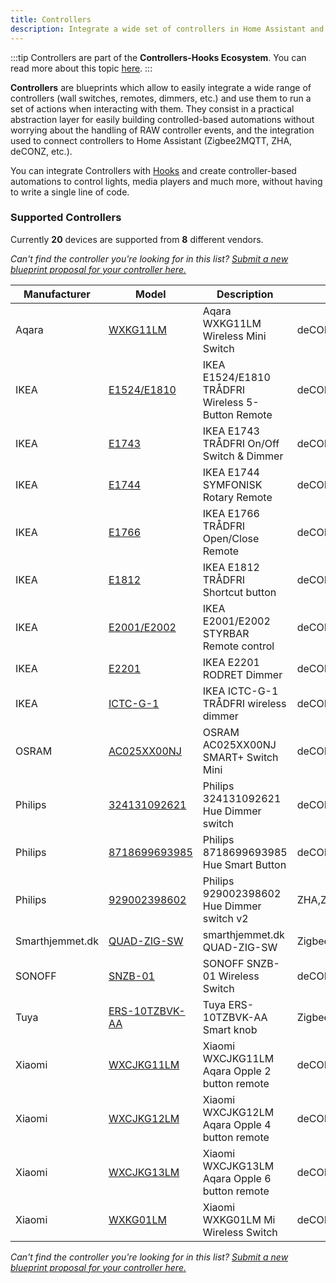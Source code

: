 ```yaml
---
title: Controllers
description: Integrate a wide set of controllers in Home Assistant and provide an easy to use interface to run custom actions on a controller event.
---
```


:::tip
Controllers are part of the **Controllers-Hooks Ecosystem**. You can read more about this topic [here](/docs/controllers-hooks-ecosystem).
:::


**Controllers** are blueprints which allow to easily integrate a wide range of controllers (wall switches, remotes, dimmers, etc.) and use them to run a set of actions when interacting with them. They consist in a practical abstraction layer for easily building controlled-based automations without worrying about the handling of RAW controller events, and the integration used to connect controllers to Home Assistant (Zigbee2MQTT, ZHA, deCONZ, etc.).

You can integrate Controllers with [Hooks](hooks) and create controller-based automations to control lights, media players and much more, without having to write a single line of code.

### Supported Controllers

Currently **20** devices are supported from **8** different vendors.

_Can't find the controller you're looking for in this list? [Submit a new blueprint proposal for your controller here.](https://github.com/yarafie/awesome-ha-blueprints/issues/new?assignees=&labels=blueprint%2Cnew%2Ccontroller&template=new-controller-support.md&title=New+Controller+-+)_

| Manufacturer    | Model                                                                   | Description                                       | Integrations           | Picture                                                                                         |
| --------------- | ----------------------------------------------------------------------- | ------------------------------------------------- | ---------------------- | ----------------------------------------------------------------------------------------------- |
| Aqara           | [WXKG11LM](/docs/blueprints/controllers/xiaomi_wxkg11lm)                | Aqara WXKG11LM Wireless Mini Switch               | deCONZ,ZHA,Zigbee2MQTT | <Image>![xiaomi_wxkg11lm](/img/controllers/xiaomi_wxkg11lm.png)</Image>                         |
| IKEA            | [E1524/E1810](/docs/blueprints/controllers/ikea_e1524_e1810)            | IKEA E1524/E1810 TRÅDFRI Wireless 5-Button Remote | deCONZ,ZHA,Zigbee2MQTT | <Image>![ikea_e1524_e1810](/img/controllers/ikea_e1524_e1810.png)</Image>                       |
| IKEA            | [E1743](/docs/blueprints/controllers/ikea_e1743)                        | IKEA E1743 TRÅDFRI On/Off Switch & Dimmer         | deCONZ,ZHA,Zigbee2MQTT | <Image>![ikea_e1743](/img/controllers/ikea_e1743.png)</Image>                                   |
| IKEA            | [E1744](/docs/blueprints/controllers/ikea_e1744)                        | IKEA E1744 SYMFONISK Rotary Remote                | deCONZ,ZHA,Zigbee2MQTT | <Image>![ikea_e1744](/img/controllers/ikea_e1744.png)</Image>                                   |
| IKEA            | [E1766](/docs/blueprints/controllers/ikea_e1766)                        | IKEA E1766 TRÅDFRI Open/Close Remote              | deCONZ,ZHA,Zigbee2MQTT | <Image>![ikea_e1766](/img/controllers/ikea_e1766.png)</Image>                                   |
| IKEA            | [E1812](/docs/blueprints/controllers/ikea_e1812)                        | IKEA E1812 TRÅDFRI Shortcut button                | deCONZ,ZHA,Zigbee2MQTT | <Image>![ikea_e1812](/img/controllers/ikea_e1812.png)</Image>                                   |
| IKEA            | [E2001/E2002](/docs/blueprints/controllers/ikea_e2001_e2002)            | IKEA E2001/E2002 STYRBAR Remote control           | deCONZ,ZHA,Zigbee2MQTT | <Image>![ikea_e2001_e2002](/img/controllers/ikea_e2001_e2002.png)</Image>                       |
| IKEA            | [E2201](/docs/blueprints/controllers/ikea_e2201)                        | IKEA E2201 RODRET Dimmer                          | deCONZ,ZHA,Zigbee2MQTT | <Image>![ikea_e2201](/img/controllers/ikea_e2201.png)</Image>                                   |
| IKEA            | [ICTC-G-1](/docs/blueprints/controllers/ikea_ictc_g_1)                  | IKEA ICTC-G-1 TRÅDFRI wireless dimmer             | deCONZ,ZHA,Zigbee2MQTT | <Image>![ikea_ictc_g_1](/img/controllers/ikea_ictc_g_1.png)</Image>                             |
| OSRAM           | [AC025XX00NJ](/docs/blueprints/controllers/osram_ac025xx00nj)           | OSRAM AC025XX00NJ SMART+ Switch Mini              | deCONZ,ZHA,Zigbee2MQTT | <Image>![osram_ac025xx00nj](/img/controllers/osram_ac025xx00nj.png)</Image>                     |
| Philips         | [324131092621](/docs/blueprints/controllers/philips_324131092621)       | Philips 324131092621 Hue Dimmer switch            | deCONZ,ZHA,Zigbee2MQTT | <Image>![philips_324131092621](/img/controllers/philips_324131092621.png)</Image>               |
| Philips         | [8718699693985](/docs/blueprints/controllers/philips_8718699693985)     | Philips 8718699693985 Hue Smart Button            | deCONZ,ZHA,Zigbee2MQTT | <Image>![philips_8718699693985](/img/controllers/philips_8718699693985.png)</Image>             |
| Philips         | [929002398602](/docs/blueprints/controllers/philips_929002398602)       | Philips 929002398602 Hue Dimmer switch v2         | ZHA,Zigbee2MQTT        | <Image>![philips_929002398602](/img/controllers/philips_929002398602.png)</Image>               |
| Smarthjemmet.dk | [QUAD-ZIG-SW](/docs/blueprints/controllers/smarthjemmet_dk_quad_zig_sw) | smarthjemmet.dk QUAD-ZIG-SW                       | Zigbee2MQTT            | <Image>![smarthjemmet_dk_quad_zig_sw](/img/controllers/smarthjemmet_dk_quad_zig_sw.png)</Image> |
| SONOFF          | [SNZB-01](/docs/blueprints/controllers/sonoff_snzb01)                   | SONOFF SNZB-01 Wireless Switch                    | deCONZ,ZHA,Zigbee2MQTT | <Image>![sonoff_snzb01](/img/controllers/sonoff_snzb01.png)</Image>                             |
| Tuya            | [ERS-10TZBVK-AA](/docs/blueprints/controllers/tuya_ERS-10TZBVK-AA)      | Tuya ERS-10TZBVK-AA Smart knob                    | Zigbee2MQTT,ZHA        | <Image>![tuys_ERS-10TZBVK-AA](/img/controllers/tuya_ERS-10TZBVK-AA.png)</Image>                 |
| Xiaomi          | [WXCJKG11LM](/docs/blueprints/controllers/xiaomi_wxcjkg11lm)            | Xiaomi WXCJKG11LM Aqara Opple 2 button remote     | deCONZ,ZHA,Zigbee2MQTT | <Image>![xiaomi_wxcjkg11lm](/img/controllers/xiaomi_wxcjkg11lm.png)</Image>                     |
| Xiaomi          | [WXCJKG12LM](/docs/blueprints/controllers/xiaomi_wxcjkg12lm)            | Xiaomi WXCJKG12LM Aqara Opple 4 button remote     | deCONZ,ZHA,Zigbee2MQTT | <Image>![xiaomi_wxcjkg12lm](/img/controllers/xiaomi_wxcjkg12lm.png)</Image>                     |
| Xiaomi          | [WXCJKG13LM](/docs/blueprints/controllers/xiaomi_wxcjkg13lm)            | Xiaomi WXCJKG13LM Aqara Opple 6 button remote     | deCONZ,ZHA,Zigbee2MQTT | <Image>![xiaomi_wxcjkg13lm](/img/controllers/xiaomi_wxcjkg13lm.png)</Image>                     |
| Xiaomi          | [WXKG01LM](/docs/blueprints/controllers/xiaomi_wxkg11lm)                | Xiaomi WXKG01LM Mi Wireless Switch                | deCONZ,ZHA,Zigbee2MQTT | <Image>![xiaomi_wxkg01lm](/img/controllers/xiaomi_wxkg01lm.png)</Image>                         |

_Can't find the controller you're looking for in this list? [Submit a new blueprint proposal for your controller here.](https://github.com/yarafie/awesome-ha-blueprints/issues/new?assignees=&labels=blueprint%2Cnew%2Ccontroller&template=new-controller-support.md&title=New+Controller+-+)_
